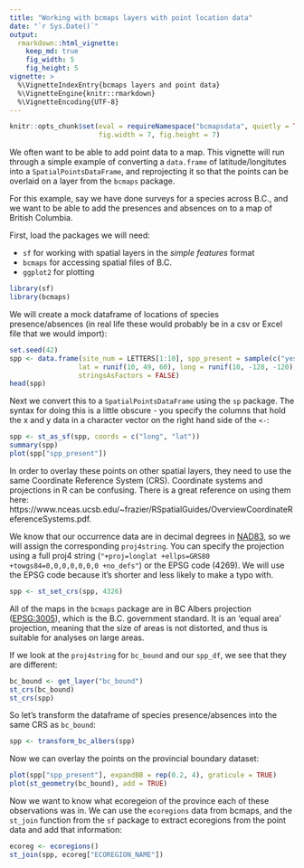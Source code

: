 ```yaml
---
title: "Working with bcmaps layers with point location data"
date: "`r Sys.Date()`"
output: 
  rmarkdown::html_vignette:
    keep_md: true
    fig_width: 5
    fig_height: 5
vignette: >
  %\VignetteIndexEntry{bcmaps layers and point data}
  %\VignetteEngine{knitr::rmarkdown}
  %\VignetteEncoding{UTF-8}
---
```


```r
knitr::opts_chunk$set(eval = requireNamespace("bcmapsdata", quietly = TRUE),
                      fig.width = 7, fig.height = 7)
```

We often want to be able to add point data to a map. This vignette will run through a simple example of converting a `data.frame` of latitude/longitutes into a `SpatialPointsDataFrame`, and reprojecting it so that the points can be overlaid on a layer from the `bcmaps` package.

For this example, say we have done surveys for a species across B.C., and we want to be able to add the presences and absences on to a map of British Columbia.

First, load the packages we will need: 

- `sf` for working with spatial layers in the *simple features* format
- `bcmaps` for accessing spatial files of B.C.
- `ggplot2` for plotting

```r
library(sf)
library(bcmaps)
```

We will create a mock dataframe of locations of species presence/absences (in real life these would probably be in a csv or Excel file that we would import):

```r
set.seed(42)
spp <- data.frame(site_num = LETTERS[1:10], spp_present = sample(c("yes", "no"), 10, replace = TRUE),
                 lat = runif(10, 49, 60), long = runif(10, -128, -120), 
                 stringsAsFactors = FALSE)
head(spp)
```

Next we convert this to a `SpatialPointsDataFrame` using the `sp` package. The syntax for doing this is a little obscure - you specify the columns that hold the x and y data in a character vector on the right hand side of the `<-`:

```r
spp <- st_as_sf(spp, coords = c("long", "lat"))
summary(spp)
plot(spp["spp_present"])
```

In order to overlay these points on other spatial layers, they need to use the same Coordinate Reference System (CRS). Coordinate systems and projections in R can be confusing. There is a great reference on using them here: https://www.nceas.ucsb.edu/~frazier/RSpatialGuides/OverviewCoordinateReferenceSystems.pdf.

We know that our occurrence data are in decimal degrees in [NAD83](https://epsg.io/4269), so we will assign the corresponding `proj4string`. You can specify the projection using a full proj4 string (`"+proj=longlat +ellps=GRS80 +towgs84=0,0,0,0,0,0,0 +no_defs"`) or the EPSG code (4269). We will use the EPSG code because it's shorter and less likely to make a typo with.

```r
spp <- st_set_crs(spp, 4326)
```

All of the maps in the `bcmaps` package are in BC Albers projection ([EPSG:3005](http://epsg.io/3005)), which is the B.C. government standard. It is an 'equal area' projection, meaning that the size of areas is not distorted, and thus is suitable for analyses on large areas.

If we look at the `proj4string` for `bc_bound` and our `spp_df`, we see that they are different:

```r
bc_bound <- get_layer("bc_bound")
st_crs(bc_bound)
st_crs(spp)
```

So let's transform the dataframe of species presence/absences into the same CRS as `bc_bound`:

```r
spp <- transform_bc_albers(spp)
```

Now we can overlay the points on the provincial boundary dataset:

```r
plot(spp["spp_present"], expandBB = rep(0.2, 4), graticule = TRUE)
plot(st_geometry(bc_bound), add = TRUE)
```

Now we want to know what ecoregeion of the province each of these observations
was in. We can use the `ecoregions` data from bcmaps, and the `st_join` function 
from the `sf` package to extract ecoregions from the point data and add that information:

```r
ecoreg <- ecoregions()
st_join(spp, ecoreg["ECOREGION_NAME"])
```


